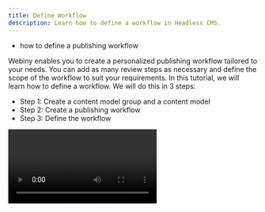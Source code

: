 ```yaml
---
title: Define Workflow
description: Learn how to define a workflow in Headless CMS.
---
```



<Alert type="success" title="WHAT YOU'LL LEARN">

- how to define a publishing workflow

</Alert>

Webiny enables you to create a personalized publishing workflow tailored to your needs. You can add as many review steps as necessary and define the scope of the workflow to suit your requirements. In this tutorial, we will learn how to define a workflow. We will do this in 3 steps:

- Step 1: Create a content model group and a content model
- Step 2: Create a publishing workflow
- Step 3: Define the workflow

<Video src={defineWorkflowVideo} controls={true}/>

## Step 1: Create a Content Model Group and a Content Model

If you are not familiar with how to create a content model group and a content model, please follow the [Create Content Model Group](../link) and [Create Content Model](../link) tutorials.

1. Create a content model group with the following attributes:

    | Attribute   | Value                                                                |
    | :-------    | :----------------------                                              |
    | Name        | **Content**                                                          |
    | Group icon  | **✏️**                                                               |
    | Description | **Group for all types of content to be published in the application**|

2. Create a content model with the following attributes:

    | Attribute            | Value                                       |
    | :-------             | :----------------------                     |
    | Name                 | **Blog**                                    |
    | Singular API Name    | **Blog**                                    |
    | Plural API Name      | **Blogs**                                   |
    | Content model group  | **Content**                                 |
    | Icon                 | **📰**                                      |
    | Description          | **Blogs to be published in the application**|

3. Add the following fields with the given attributes to the **Blog** content model:

    | Field     | Label     | Field ID |
    | :-------  | :---------| :------  |
    | TEXT      | **Title** | title    |
    | TEXT      | **Slug**  | slug     |
    | RICH TEXT | **Body**  | body     |


## Step 2: Create a Publishing Workflow

1. From the **Side Menu**, click **Publishing Workflows** > **Workflows**.

    ✔️ The **Publishing Workflows** screen opens.

2. In front of **Headless CMS**, click **+ NEW WORKFLOW**.

    ✔️ **Untitled** form opens.

3. To rename the workflow, click the workflows's title **Untitled**.

    ✔️ A textbox appears.

4. In the textbox, update the text from **Untitled** to **Blog Publishing Workflow**.

5. Click anywhere outside the textbox.


## Step 3: Define the Workflow

1. Inside the **Workflow steps** accordion, under **Step 1**, in the **Title** textbox, type **SEO Review**

2. In the **Type** dropdown, click **Mandatory, non-blocking**.

    **Note**: There are three options in the **Type** dropdown:

    - **Mandatory, blocking**: The review process cannot proceed until this step is completed. It serves as a mandatory and blocking phase.
    - **Mandatory, non-blocking**: Other steps are unlocked in the review process, but item publication awaits completion of all mandatory, non-blocking steps.
    - **Optional**: This step doesn't impede the review process, and the page can be published regardless of sign-off. Choose this for steps that are supplementary or non-essential to the overall workflow. 
    

3. In the **Reviewers** section, select the checkbox(es) in front of the *reviewer's name(s)* (e.g. Neil Patel).

    **Note**: You can add more steps to your workflow as per your requirements by clicking **+ ADD STEP** and following the Steps 1 to 3.

4. Click the **Scope** accordion.

    ✔️ The **Scope** accordion opens.

5. Inside the **Scope** accordion, in the **Type** dropdown, click **Specific models and entries**.

    ✔️ The **CMS MODELS** tab appears.

6. In the **CMS MODELS** tab, select the checkbox in front of **Blog**.

7. Click **SAVE**.

    ✔️ The message "Workflow saved successfully." displays.



    